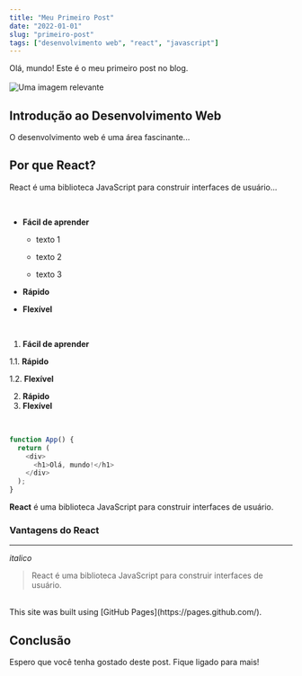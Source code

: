 ```yaml
---
title: "Meu Primeiro Post"
date: "2022-01-01"
slug: "primeiro-post"
tags: ["desenvolvimento web", "react", "javascript"]
---
```




Olá, mundo! Este é o meu primeiro post no blog.
<br/>
<br/>
![Uma imagem relevante](./image.png)


## Introdução ao Desenvolvimento Web

O desenvolvimento web é uma área fascinante...

## Por que React?

React é uma biblioteca JavaScript para construir interfaces de usuário...

<br/>

- **Fácil de aprender**
   - texto 1

  - texto 2

  - texto 3

- **Rápido**
- **Flexível**

<br/>

1. **Fácil de aprender**

  1.1. **Rápido**

  1.2. **Flexível**

2. **Rápido**
3. **Flexível**

<br/>

```javascript
function App() {
  return (
    <div>
      <h1>Olá, mundo!</h1>
    </div>
  );
}
```

**React** é uma biblioteca JavaScript para construir interfaces de usuário.

### Vantagens do React

---
*italico*

> React é uma biblioteca JavaScript para construir interfaces de usuário.

<br/>
This site was built using [GitHub Pages](https://pages.github.com/).
<br/>


## Conclusão

Espero que você tenha gostado deste post. Fique ligado para mais!
<br/>
<br/>